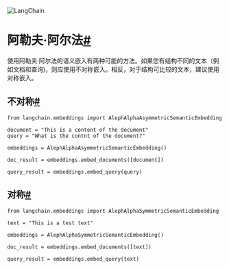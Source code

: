 

<Head>
  <script>
    {
      `(function() {
         var _hmt = _hmt || [];
(function() {
  var hm = document.createElement("script");
  hm.src = "https://hm.baidu.com/hm.js?e60fb290e204e04c5cb6f79b0ac1e697";
  var s = document.getElementsByTagName("script")[0]; 
  s.parentNode.insertBefore(hm, s);
})();
       })();`
    }
  </script>
</Head>

![LangChain](https://pica.zhimg.com/50/v2-56e8bbb52aa271012541c1fe1ceb11a2_r.gif)





阿勒夫·阿尔法[#](#aleph-alpha "到这个标题的永久链接")
=====================================

使用阿勒夫·阿尔法的语义嵌入有两种可能的方法。如果您有结构不同的文本（例如文档和查询)，则应使用不对称嵌入。相反，对于结构可比较的文本，建议使用对称嵌入。

不对称[#](#asymmetric "到这个标题的永久链接")
--------------------------------

```
from langchain.embeddings import AlephAlphaAsymmetricSemanticEmbedding

```

```
document = "This is a content of the document"
query = "What is the contnt of the document?"

```

```
embeddings = AlephAlphaAsymmetricSemanticEmbedding()

```

```
doc_result = embeddings.embed_documents([document])

```

```
query_result = embeddings.embed_query(query)

```

对称[#](#symmetric "到这个标题的永久链接")
------------------------------

```
from langchain.embeddings import AlephAlphaSymmetricSemanticEmbedding

```

```
text = "This is a test text"

```

```
embeddings = AlephAlphaSymmetricSemanticEmbedding()

```

```
doc_result = embeddings.embed_documents([text])

```

```
query_result = embeddings.embed_query(text)

```

